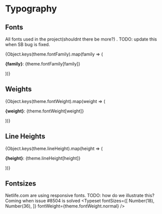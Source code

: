 
<Meta title="Design Tokens|Typography" />

# Typography

## Fonts
All fonts used in the project(shouldnt there be more?) . TODO: update this when SB bug is fixed.
<div>
  {Object.keys(theme.fontFamily).map(family => (<p><b>{family}</b>: {theme.fontFamily[family]}</p>))}
</div>

## Weights

<div>
  {Object.keys(theme.fontWeight).map(weight => (<p><b>{weight}</b>: {theme.fontWeight[weight]}</p>))}
</div>

## Line Heights

<div>
  {Object.keys(theme.lineHeight).map(height => (<p><b>{height}</b>: {theme.lineHeight[height]}</p>))}
</div>

## Fontsizes
Netlife.com are using responsive fonts. TODO: how do we illustrate this? Coming when issue #8504 is solved
<Typeset
  fontSizes={[
    Number(18),
    Number(36),
  ]}
  fontWeight={theme.fontWeight.normal}
/>
